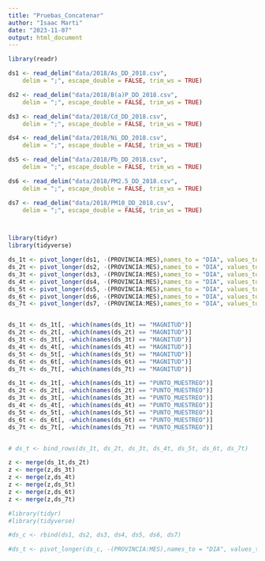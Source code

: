 ```yaml
---
title: "Pruebas_Concatenar"
author: "Isaac Marti"
date: "2023-11-07"
output: html_document
---
```

```r

library(readr)

ds1 <- read_delim("data/2018/As_DD_2018.csv", 
    delim = ";", escape_double = FALSE, trim_ws = TRUE)

ds2 <- read_delim("data/2018/B(a)P_DD_2018.csv", 
    delim = ";", escape_double = FALSE, trim_ws = TRUE)

ds3 <- read_delim("data/2018/Cd_DD_2018.csv", 
    delim = ";", escape_double = FALSE, trim_ws = TRUE)

ds4 <- read_delim("data/2018/Ni_DD_2018.csv", 
    delim = ";", escape_double = FALSE, trim_ws = TRUE)

ds5 <- read_delim("data/2018/Pb_DD_2018.csv", 
    delim = ";", escape_double = FALSE, trim_ws = TRUE)

ds6 <- read_delim("data/2018/PM2.5_DD_2018.csv", 
    delim = ";", escape_double = FALSE, trim_ws = TRUE)

ds7 <- read_delim("data/2018/PM10_DD_2018.csv", 
    delim = ";", escape_double = FALSE, trim_ws = TRUE)




```


```r

library(tidyr)
library(tidyverse)

ds_1t <- pivot_longer(ds1, -(PROVINCIA:MES),names_to = "DIA", values_to = "As", names_prefix = 'D')
ds_2t <- pivot_longer(ds2, -(PROVINCIA:MES),names_to = "DIA", values_to = "BaP", names_prefix = 'D')
ds_3t <- pivot_longer(ds3, -(PROVINCIA:MES),names_to = "DIA", values_to = "Cd", names_prefix = 'D')
ds_4t <- pivot_longer(ds4, -(PROVINCIA:MES),names_to = "DIA", values_to = "Ni", names_prefix = 'D')
ds_5t <- pivot_longer(ds5, -(PROVINCIA:MES),names_to = "DIA", values_to = "Pb", names_prefix = 'D')
ds_6t <- pivot_longer(ds6, -(PROVINCIA:MES),names_to = "DIA", values_to = "PM2.5", names_prefix = 'D')
ds_7t <- pivot_longer(ds7, -(PROVINCIA:MES),names_to = "DIA", values_to = "PM10", names_prefix = 'D')


ds_1t <- ds_1t[, -which(names(ds_1t) == "MAGNITUD")]
ds_2t <- ds_2t[, -which(names(ds_2t) == "MAGNITUD")]
ds_3t <- ds_3t[, -which(names(ds_3t) == "MAGNITUD")]
ds_4t <- ds_4t[, -which(names(ds_4t) == "MAGNITUD")]
ds_5t <- ds_5t[, -which(names(ds_5t) == "MAGNITUD")]
ds_6t <- ds_6t[, -which(names(ds_6t) == "MAGNITUD")]
ds_7t <- ds_7t[, -which(names(ds_7t) == "MAGNITUD")]

ds_1t <- ds_1t[, -which(names(ds_1t) == "PUNTO_MUESTREO")]
ds_2t <- ds_2t[, -which(names(ds_2t) == "PUNTO_MUESTREO")]
ds_3t <- ds_3t[, -which(names(ds_3t) == "PUNTO_MUESTREO")]
ds_4t <- ds_4t[, -which(names(ds_4t) == "PUNTO_MUESTREO")]
ds_5t <- ds_5t[, -which(names(ds_5t) == "PUNTO_MUESTREO")]
ds_6t <- ds_6t[, -which(names(ds_6t) == "PUNTO_MUESTREO")]
ds_7t <- ds_7t[, -which(names(ds_7t) == "PUNTO_MUESTREO")]


# ds_t <- bind_rows(ds_1t, ds_2t, ds_3t, ds_4t, ds_5t, ds_6t, ds_7t)

z <- merge(ds_1t,ds_2t)
z <- merge(z,ds_3t)
z <- merge(z,ds_4t)
z <- merge(z,ds_5t)
z <- merge(z,ds_6t)
z <- merge(z,ds_7t)

```




```r

#library(tidyr)
#library(tidyverse)

#ds_c <- rbind(ds1, ds2, ds3, ds4, ds5, ds6, ds7)

#ds_t <- pivot_longer(ds_c, -(PROVINCIA:MES),names_to = "DIA", values_to = "VALOR", names_prefix = 'D')

```